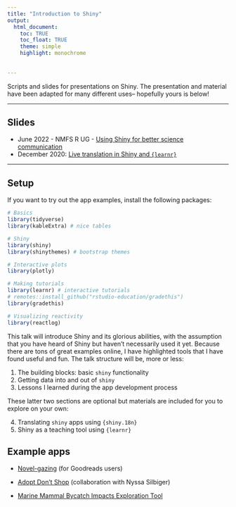 ```yaml
---
title: "Introduction to Shiny"
output: 
  html_document:
    toc: TRUE
    toc_float: TRUE
    theme: simple
    highlight: monochrome
    
  
---
```


Scripts and slides for presentations on Shiny. The presentation and material have been adapted for many different uses-- hopefully yours is below!

--- 

## Slides

* June 2022 - NMFS R UG - [Using Shiny for better science communication](presentations/shiny-slides-nmfsrug.html)
* December 2020: [Live translation in Shiny and `{learnr}`](presentations/extraslides.html)


---
## Setup

If you want to try out the app examples, install the following packages:

```r
# Basics
library(tidyverse)
library(kableExtra) # nice tables

# Shiny
library(shiny)
library(shinythemes) # bootstrap themes

# Interactive plots
library(plotly) 

# Making tutorials
library(learnr) # interactive tutorials
# remotes::install_github("rstudio-education/gradethis")
library(gradethis)

# Visualizing reactivity
library(reactlog)
```

This talk will introduce Shiny and its glorious abilities, with the assumption that you have heard of Shiny but haven't necessarily used it yet. Because there are tons of great examples online, I have highlighted tools that I have found useful and fun. The talk structure will be, more or less:

1. The building blocks: basic `shiny` functionality
2. Getting data into and out of `shiny`
3. Lessons I learned during the app development process

These latter two sections are optional but materials are included for you to explore on your own:

4. Translating `shiny` apps using `{shiny.18n}`
5. Shiny as a teaching tool using `{learnr}` 

## Example apps

* [Novel-gazing](https://msiple.shinyapps.io/NovelGazingApp/) (for Goodreads users) 

* [Adopt Don't Shop](https://nsilbiger.shinyapps.io/AdoptDontShop/) (collaboration with Nyssa Silbiger)

* [Marine Mammal Bycatch Impacts Exploration Tool](https://msiple.shinyapps.io/mmrefpoints/)
